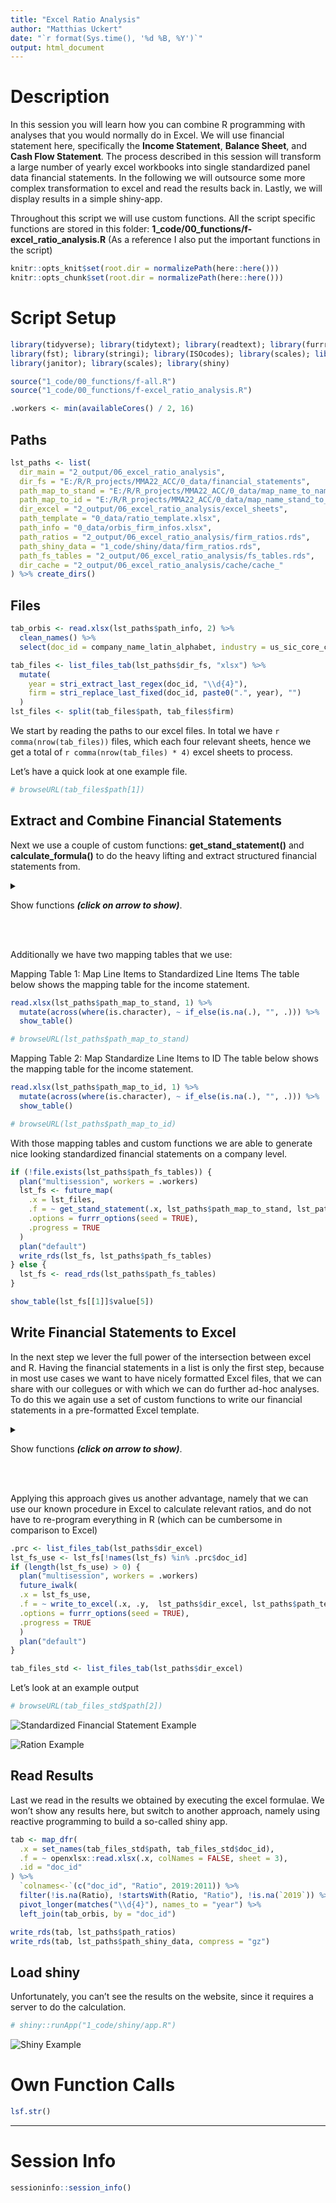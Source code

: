```yaml
---
title: "Excel Ratio Analysis"
author: "Matthias Uckert"
date: "`r format(Sys.time(), '%d %B, %Y')`"
output: html_document
---
```


# Description

In this session you will learn how you can combine R programming with analyses that you would normally do in Excel. We will use financial statement here, specifically the **Income Statement**, **Balance Sheet**, and **Cash Flow Statement**. The process described in this session will transform a large number of yearly excel workbooks into single standardized panel data financial statements. In the following we will outsource some more complex transformation to excel and read the results back in. Lastly, we will display results in a simple shiny-app.

Throughout this script we will use custom functions. All the script specific functions are stored in this folder: **1_code/00_functions/f-excel_ratio_analysis.R** (As a reference I also put the important functions in the script)

```r
knitr::opts_knit$set(root.dir = normalizePath(here::here())) 
knitr::opts_chunk$set(root.dir = normalizePath(here::here())) 
```

# Script Setup

```r
library(tidyverse); library(tidytext); library(readtext); library(furrr)
library(fst); library(stringi); library(ISOcodes); library(scales); library(openxlsx);
library(janitor); library(scales); library(shiny)

source("1_code/00_functions/f-all.R")
source("1_code/00_functions/f-excel_ratio_analysis.R")

.workers <- min(availableCores() / 2, 16)
```

## Paths

```r
lst_paths <- list(
  dir_main = "2_output/06_excel_ratio_analysis",
  dir_fs = "E:/R/R_projects/MMA22_ACC/0_data/financial_statements",
  path_map_to_stand = "E:/R/R_projects/MMA22_ACC/0_data/map_name_to_name_stand.xlsx",
  path_map_to_id = "E:/R/R_projects/MMA22_ACC/0_data/map_name_stand_to_id.xlsx",
  dir_excel = "2_output/06_excel_ratio_analysis/excel_sheets",
  path_template = "0_data/ratio_template.xlsx",
  path_info = "0_data/orbis_firm_infos.xlsx",
  path_ratios = "2_output/06_excel_ratio_analysis/firm_ratios.rds",
  path_shiny_data = "1_code/shiny/data/firm_ratios.rds",
  path_fs_tables = "2_output/06_excel_ratio_analysis/fs_tables.rds",
  dir_cache = "2_output/06_excel_ratio_analysis/cache/cache_"
) %>% create_dirs()
```

## Files

```r
tab_orbis <- read.xlsx(lst_paths$path_info, 2) %>%
  clean_names() %>%
  select(doc_id = company_name_latin_alphabet, industry = us_sic_core_code_description)

tab_files <- list_files_tab(lst_paths$dir_fs, "xlsx") %>%
  mutate(
    year = stri_extract_last_regex(doc_id, "\\d{4}"),
    firm = stri_replace_last_fixed(doc_id, paste0(".", year), "")
  ) 
lst_files <- split(tab_files$path, tab_files$firm)
```

We start by reading the paths to our excel files. In total we have `r comma(nrow(tab_files))` files, which each four relevant sheets, hence we get a total of `r comma(nrow(tab_files) * 4)` excel sheets to process.

Let's have a quick look at one example file.

```r
# browseURL(tab_files$path[1])
```

## Extract and Combine Financial Statements

Next we use a couple of custom functions: **get_stand_statement()** and **calculate_formula()** to do the heavy lifting and extract structured financial statements from.

<details>

<summary>

Show functions ***(click on arrow to show)***.

</summary>

```r
get_stand_statement <- function(.paths, .path_map1, .path_map2) {
  
  lst1 <- list()
  lst2 <- list()
  for (.type in c("is", "bsa", "bsl", "cf")) {
    
    sheet_ <- switch (.type, "is" = 1, "bsa" = 2, "bsl" = 3, "cf" = 4)
    map_1 <- openxlsx::read.xlsx(.path_map1, sheet_) %>%
      select(id, name = name_disp, name_stand) %>%
      mutate(name = trimws(name))
    
    map_2 <- openxlsx::read.xlsx(.path_map2, sheet_) %>%
      mutate(name = trimws(name)) %>%
      rename(name_stand = name)
    
    tab0_ <- map(.paths, ~ openxlsx::read.xlsx(.x, (sheet_ + 1))) %>%
      purrr::reduce(., full_join, by = "name") %>%
      select(-ends_with("y")) %>%
      `colnames<-`(gsub(".x", "", colnames(.), fixed = TRUE))
    cols <- c("name", sort(colnames(tab0_)[-1], decreasing = TRUE))
    tab0_ <- tab0_[, cols]
    tab0_[is.na(tab0_)] <- 0
    
    tab1 <- tab0_ %>%
      mutate(name = trimws(name)) %>%
      left_join(map_1, by = "name") %>%
      arrange(id) %>%
      select(-id)
    
    
    tab2 <- tab1 %>%
      filter(!is.na(name_stand)) %>%
      select(-name) %>%
      group_by(name_stand) %>%
      summarise(across(everything(), ~ sum(., na.rm = TRUE)), .groups = "drop") %>%
      full_join(map_2, by = c("name_stand")) %>%
      arrange(id) %>%
      filter(!id == 0)
    
    if (.type == "cf") {
      is <- lst2$is
      
      tab2[1, -c(1, 11, 12)] <- is[10, -1] - is[6, -1] - is[7, -1]
      tab2[2, -c(1, 11, 12)] <- is[11, -1]
      tab2[8, -c(1, 11, 12)] <- is[7, -1]
      tab2[12, -c(1, 11, 12)] <- is[6, -1]
    } 
    
    tab2 <- calculate_formula(tab2)
    tab2[is.na(tab2)] <- 0
    lst2[[.type]] <- as_tibble(tab2)
    lst1[[.type]] <- as_tibble(select(tab1, -name_stand))
  }
  
  bind_rows(
    enframe(lst1) %>% mutate(type = "Original"),
    enframe(lst2) %>% mutate(type = "Standardized")
  )
  
}

calculate_formula <- function(.tab) {
  
  f <- na.omit(unique(.tab$Calculation))
  for(i in seq_len(length(f))) {
    int <- as.integer(trimws(unlist(stri_split_regex(f[i], "\\=|\\+"))))
    name <- .tab %>%
      filter(id %in% int[1]) %>%
      pull(name_stand)
    
    tab_ <- .tab %>%
      filter(id %in% int[-1]) %>%
      select(-Calculation) %>%
      mutate(name_stand = name, id = int[1]) %>%
      group_by(id, name_stand) %>%
      summarise(across(everything(), ~ sum(., na.rm = TRUE)), .groups = "drop")
    
    .tab <- bind_rows(tab_, .tab) %>%
      distinct(id, .keep_all = TRUE)
  }
  .tab %>%
    arrange(id) %>%
    select(-Calculation, -id)
}
```

</details>

<br><br> Additionally we have two mapping tables that we use:

Mapping Table 1: Map Line Items to Standardized Line Items The table below shows the mapping table for the income statement.

```r
read.xlsx(lst_paths$path_map_to_stand, 1) %>%
  mutate(across(where(is.character), ~ if_else(is.na(.), "", .))) %>%
  show_table()

# browseURL(lst_paths$path_map_to_stand)
```

Mapping Table 2: Map Standardize Line Items to ID The table below shows the mapping table for the income statement.

```r
read.xlsx(lst_paths$path_map_to_id, 1) %>%
  mutate(across(where(is.character), ~ if_else(is.na(.), "", .))) %>%
  show_table()

# browseURL(lst_paths$path_map_to_id)
```

With those mapping tables and custom functions we are able to generate nice looking standardized financial statements on a company level.

```r
if (!file.exists(lst_paths$path_fs_tables)) {
  plan("multisession", workers = .workers)
  lst_fs <- future_map(
    .x = lst_files,
    .f = ~ get_stand_statement(.x, lst_paths$path_map_to_stand, lst_paths$path_map_to_id),
    .options = furrr_options(seed = TRUE),
    .progress = TRUE
  )
  plan("default")
  write_rds(lst_fs, lst_paths$path_fs_tables)
} else {
  lst_fs <- read_rds(lst_paths$path_fs_tables)
}
```

```r
show_table(lst_fs[[1]]$value[5])
```

## Write Financial Statements to Excel

In the next step we lever the full power of the intersection between excel and R. Having the financial statements in a list is only the first step, because in most use cases we want to have nicely formatted Excel files, that we can share with our collegues or with which we can do further ad-hoc analyses. To do this we again use a set of custom functions to write our financial statements in a pre-formatted Excel template.

<details>

<summary>

Show functions ***(click on arrow to show)***.

</summary>

```r
write_to_excel <- function(.tab, .name, .dir, .template) {
  wb <- openxlsx::loadWorkbook(.template)
  
  .row <- 1
  openxlsx::writeData(wb, "Original Statements", .tab$value[[1]], startRow = .row)
  .row <- .row + nrow(.tab$value[[1]]) + 3
  openxlsx::writeData(wb, "Original Statements", .tab$value[[2]], startRow = .row, colNames = FALSE)
  .row <- .row + nrow(.tab$value[[2]]) + 1
  openxlsx::writeData(wb, "Original Statements", .tab$value[[3]], startRow = .row, colNames = FALSE)
  .row <- .row + nrow(.tab$value[[3]]) + 3
  openxlsx::writeData(wb, "Original Statements", .tab$value[[4]], startRow = .row, colNames = FALSE)
  openxlsx::setColWidths(wb, "Original Statements", cols = 1:ncol(.tab$value[[1]]), widths = "auto")
  
  
  openxlsx::writeData(wb, "Standardized Statements", .tab$value[[5]], startRow = 2)
  openxlsx::writeData(wb, "Standardized Statements", .tab$value[[6]], startRow = 20, colNames = FALSE)
  openxlsx::writeData(wb, "Standardized Statements", .tab$value[[7]], startRow = 36, colNames = FALSE)
  openxlsx::writeData(wb, "Standardized Statements", .tab$value[[8]], startRow = 53, colNames = FALSE)
  
  path_ <- file.path(.dir, paste0(.name, ".xlsx"))
  openxlsx::saveWorkbook(wb, path_, overwrite = TRUE)
  
  # .dir  = dirname(path_)
  # .name = basename(path_)
  calculate_wb_fn(dirname(path_), basename(path_))
  
}

calculate_wb_fn <- function(.dir, .name) {
  dir_ <- normalizePath(.dir)
  hash_ <- digest::digest(.name, algo = "xxhash32")
  
  path_vbs_ <- normalizePath(file.path(dir_,  paste0(hash_, ".vbs")), mustWork = FALSE)
  path_xlsx_ <- normalizePath(file.path(dir_,  .name), mustWork = FALSE)
  
  macro_calculate_wb <- file(path_vbs_)
  writeLines(c("Const xlVisible = -1",
               "Dim objExcel",
               "Dim objWb",
               "Dim objws",
               "Dim strFileName",
               paste0("strFileName = \"", path_xlsx_,"\""),
               "On Error Resume Next",
               "Set objExcel = CreateObject(\"excel.application\")",
               "Set objWb = objExcel.Workbooks.Open(strFileName)",
               "objExcel.DisplayAlerts = False",
               "objWb.Save",
               "objWb.Close SaveChanges=True",
               "objExcel.Close",
               "objExcel.Quit",
               "set objWb = Nothing",
               "set objExcel = Nothing",
               "On Error GoTo 0")
             , macro_calculate_wb)
  close(macro_calculate_wb)

  shell(shQuote(string = path_vbs_), wait = T, mustWork = TRUE, intern = TRUE)
  
  file.remove(path_vbs_)
}
```

</details>

<br><br> Applying this approach gives us another advantage, namely that we can use our known procedure in Excel to calculate relevant ratios, and do not have to re-program everything in R (which can be cumbersome in comparison to Excel)

```r
.prc <- list_files_tab(lst_paths$dir_excel)
lst_fs_use <- lst_fs[!names(lst_fs) %in% .prc$doc_id]
if (length(lst_fs_use) > 0) {
  plan("multisession", workers = .workers)
  future_iwalk(
  .x = lst_fs_use, 
  .f = ~ write_to_excel(.x, .y,  lst_paths$dir_excel, lst_paths$path_template),
  .options = furrr_options(seed = TRUE),
  .progress = TRUE
  )
  plan("default")
}

tab_files_std <- list_files_tab(lst_paths$dir_excel)
```

Let's look at an example output

```r
# browseURL(tab_files_std$path[2])
```

![](images/fs-example.png "Standardized Financial Statement Example")

![](images/ratio-example.png "Ration Example")

## Read Results

Last we read in the results we obtained by executing the excel formulae. We won't show any results here, but switch to another approach, namely using reactive programming to build a so-called shiny app.

```r
tab <- map_dfr(
  .x = set_names(tab_files_std$path, tab_files_std$doc_id),
  .f = ~ openxlsx::read.xlsx(.x, colNames = FALSE, sheet = 3),
  .id = "doc_id"
) %>%
  `colnames<-`(c("doc_id", "Ratio", 2019:2011)) %>%
  filter(!is.na(Ratio), !startsWith(Ratio, "Ratio"), !is.na(`2019`)) %>%
  pivot_longer(matches("\\d{4}"), names_to = "year") %>%
  left_join(tab_orbis, by = "doc_id")

write_rds(tab, lst_paths$path_ratios)
write_rds(tab, lst_paths$path_shiny_data, compress = "gz")
```

## Load shiny

Unfortunately, you can't see the results on the website, since it requires a server to do the calculation.

```r
# shiny::runApp("1_code/shiny/app.R")
```

![](images/2021-04-21%2014_19_25-Ratio%20Analysis.png "Shiny Example")

# Own Function Calls

```r
lsf.str()
```

------------------------------------------------------------------------

# Session Info

```r
sessioninfo::session_info()
```